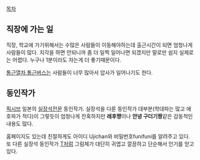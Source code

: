 

[[목차]]


== 직장에 가는 일 ==
직장, 학교에 가기위해서는 수많은 사람들이 이동해야하는데 출근시간이 되면 엄청나게 사람들이 많다. 지각을 하면 안되니까 좀 더 일찍 일어나면 되겠지만 말로만 쉽지 실제로는 어렵다. 누구나 1분이라도 자는게 더 좋기때문이다. 

[[통근열차]],[[통근버스]]는 사람들이 너무 많아서 압사가 일어나기도 한다. 

== 동인작가 ==
[http://www.pixiv.net/member.php?id=3036798 픽시브] 일본의 [[실장석]]전문 동인작가. 실장석을 다룬 동인작가 대부분(학대파는 많고 애호파가 적다)이 그렇듯이 엄청나게 잔혹하지만 '''레후쨩'''이나 '''안녕 구더기짱'''같은 감동적인 내용도 많다. 

홈페이지도 있는데 친절하게도 아이디 Ujichan와 비밀번호funifuni를 알려주고 있다. 또 다른 실장석 동인작가 [[T]]처럼 그림체가 대단히 귀엽고 깔끔하고 단순해서 인기를 얻고 있다. 
